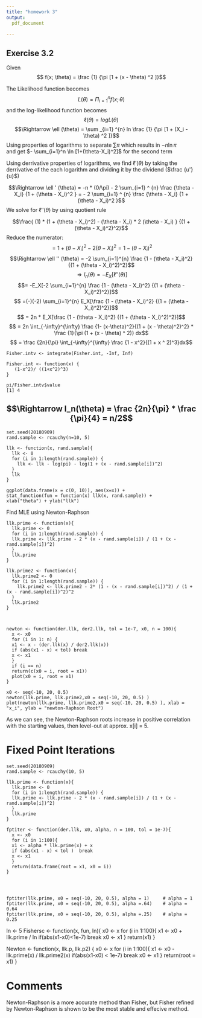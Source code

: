 ```yaml
---
title: "homework 3"
output: 
  pdf_document
  
---
```


Exercise 3.2
---
Given $$ f(x; \theta) = \frac {1} {\pi [1 + (x - \theta) ^2 ]}$$

The Likelihood function becomes $$ L(\theta) = \Pi_{i=1}^{n} f(x; \theta)$$
and the log-likelihood function becomes $$\ell (\theta) = log L (\theta)$$
$$\Rightarrow \ell (\theta) = \sum _{i=1} ^{n} ln \frac {1} {\pi [1 + (X_i - \theta) ^2 ]}$$
Using properties of logarithms to separate $\sum \pi$ which results in $-n\ln \pi$   
and get $- \sum_{i=1}^n \ln [1+(\theta-X_i)^2]$ for the second term

Using derrivative properties of logarithms, we find $\ell ' (\theta)$ by taking the derrivative of the each logarithm and dividing it by the dividend ($\frac {u'}{u}$)

$$\Rightarrow \ell ' (\theta) = -n * (0/\pi) - 2 \sum_{i=1} ^ {n} \frac {\theta - X_i} {1 + (\theta - X_i)^2 } = - 2 \sum_{i=1} ^ {n} \frac {\theta - X_i} {1 + (\theta - X_i)^2 }$$
We solve for $\ell '' (\theta)$ by using quotient rule

$$\frac{ (1) * (1 + (\theta - X_i)^2) - (\theta - X_i) * 2 (\theta - X_i) } {(1 + (\theta - X_i)^2)^2}$$
Reduce the numerator:
$$ = 1 + (\theta - X_i)^2 - 2 (\theta - X_i)^2 = 1 - (\theta - X_i)^2$$
$$\Rightarrow \ell '' (\theta) = -2 \sum_{i=1}^{n} \frac {1 - (\theta - X_i)^2} {(1 + (\theta - X_i)^2)^2}$$
$$\Rightarrow I_n (\theta) = -E_X[\ell '' (\theta)]$$
$$= -E_X[-2 \sum_{i=1}^{n} \frac {1 - (\theta - X_i)^2} {(1 + (\theta - X_i)^2)^2}]$$
$$ =(-)(-2) \sum_{i=1}^{n} E_X[\frac {1 - (\theta - X_i)^2} {(1 + (\theta - X_i)^2)^2}]$$
$$ = 2n * E_X[\frac {1 - (\theta - X_i)^2} {(1 + (\theta - X_i)^2)^2}]$$
$$ = 2n \int_{-\infty}^{\infty} \frac {1- (x-\theta)^2}{(1 + (x - \theta)^2)^2} * \frac {1}{\pi (1 + (x - \theta) ^ 2)} dx$$
$$ = \frac {2n}{\pi} \int_{-\infty}^{\infty} \frac {1 - x^2}{(1 + x ^ 2)^3}dx$$
```
Fisher.intv <- integrate(Fisher.int, -Inf, Inf)

Fisher.int <- function(x) {
   (1-x^2)/ ((1+x^2)^3)
}

pi/Fisher.intv$value
[1] 4
```
$$\Rightarrow I_n(\theta) = \frac {2n}{\pi} * \frac {\pi}{4} = n/2$$
---


```
set.seed(20180909)
rand.sample <- rcauchy(n=10, 5)

llk <- function(x, rand.sample){
  llk <- 0
  for (i in 1:length(rand.sample)) {
    llk <- llk - log(pi) - log(1 + (x - rand.sample[i])^2)
  }
  llk
}

ggplot(data.frame(x = c(0, 10)), aes(x=x)) + 
stat_function(fun = function(x) llk(x, rand.sample)) +
xlab("theta") + ylab("llk")

```

Find MLE using Newton-Raphson

```
llk.prime <- function(x){
  llk.prime <- 0
  for (i in 1:length(rand.sample)) {
  llk.prime <- llk.prime - 2 * (x - rand.sample[i]) / (1 + (x - rand.sample[i])^2)
  }
  llk.prime
}

llk.prime2 <- function(x){
  llk.prime2 <- 0
  for (i in 1:length(rand.sample)) {
    llk.prime2 <- llk.prime2 - 2* (1 - (x - rand.sample[i])^2) / (1 + (x - rand.sample[i])^2)^2
  }
  llk.prime2
}



newton <- function(der.llk, der2.llk, tol = 1e-7, x0, n = 100){
  x <- x0
  for (i in 1: n) {
  x1 <- x - (der.llk(x) / der2.llk(x))
  if (abs(x1 - x) < tol) break
  x <- x1
  }
  if (i == n)
  return(c(x0 = i, root = x1))
  plot(x0 = i, root = x1)
}

x0 <- seq(-10, 20, 0.5) 
newton(llk.prime, llk.prime2,x0 = seq(-10, 20, 0.5) )
plot(newton(llk.prime, llk.prime2,x0 = seq(-10, 20, 0.5) ), xlab = "x_i", ylab = "newton-Raphson Root")
```
As we can see, the Newton-Raphson roots increase in positive correlation with the starting values, then level-out at approx. x[i] = 5.  


# Fixed Point Iterations

```
set.seed(20180909)
rand.sample <- rcauchy(10, 5)

llk.prime <- function(x){
  llk.prime <- 0
  for (i in 1:length(rand.sample)) {
  llk.prime <- llk.prime - 2 * (x - rand.sample[i]) / (1 + (x - rand.sample[i])^2)
  }
  llk.prime
}

fptiter <- function(der.llk, x0, alpha, n = 100, tol = 1e-7){
  x <- x0
  for (i in 1:100){
  x1 <- alpha * llk.prime(x) + x
  if (abs(x1 - x) < tol )  break
  x <- x1
  }
  return(data.frame(root = x1, x0 = i))
}




fptiter(llk.prime, x0 = seq(-10, 20, 0.5), alpha = 1)     # alpha = 1
fptiter(llk.prime, x0 = seq(-10, 20, 0.5), alpha =.64)    # alpha = 0.64
fptiter(llk.prime, x0 = seq(-10, 20, 0.5), alpha =.25)    # alpha = 0.25
```

In <- 5
Fishersc <- function(x, fun, In){
  x0 <- x
  for (i in 1:100){
    x1 <- x0 + llk.prime / In
    if(abs(x1-x0)<1e-7) break
    x0 <- x1
  }
  return(x1)
}

Newton <- function(x, llk.p, llk.p2) {
 x0 <- x
 for (i in 1:100){
 x1 <- x0 - llk.prime(x) / llk.prime2(x)
 if(abs(x1-x0) < 1e-7) break
 x0 <- x1
 }
 return(root = x1)
}

# Comments

Newton-Raphson is a more accurate method than Fisher, but Fisher refined by Newton-Raphson is shown to be the most stable and effecive method.